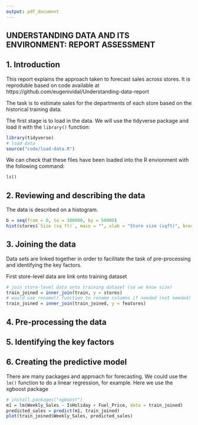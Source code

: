 ```yaml
---
output: pdf_document
---
```


## UNDERSTANDING DATA AND ITS ENVIRONMENT: REPORT ASSESSMENT

## 1. Introduction

This report explains the approach taken to forecast sales across stores.
It is reproduble based on code available at https://github.com/eugenividal/Understanding-data-report

The task is to estimate sales for the departments of each store based on the historical training data.

The first stage is to load in the data. We will use the tidyverse package and load it with the `library()` function:


```r
library(tidyverse)
# load data
source("code/load-data.R")
```

We can check that these files have been loaded into the R envionment with the following command:

```r
ls()
```

## 2. Reviewing and describing the data

The data is described on a histogram.

```r
b = seq(from = 0, to = 300000, by = 50000)
hist(stores$`Size (sq ft)`, main = "", xlab = "Store size (sqft)", breaks = b)
```

## 3. Joining the data

Data sets are linked together in order to facilitate the task of pre-processing and identifying the key factors.


First store-level data are link onto training dataset

```r
# join store-level data onto training dataset (so we know size)
train_joined = inner_join(train, y = stores)
# would use rename() function to rename columns if needed (not needed)
train_joined = inner_join(train_joined, y = features)
```
## 4. Pre-processing the data

## 5. Identifying the key factors

## 6. Creating the predictive model

There are many packages and approach for forecasting.
We could use the `lm()` function to do a linear regression, for example.
Here we use the xgboost package

```r
# install.packages("xgboost")
m1 = lm(Weekly_Sales ~ IsHoliday + Fuel_Price, data = train_joined)
predicted_sales = predict(m1, train_joined)
plot(train_joined$Weekly_Sales, predicted_sales)
```

